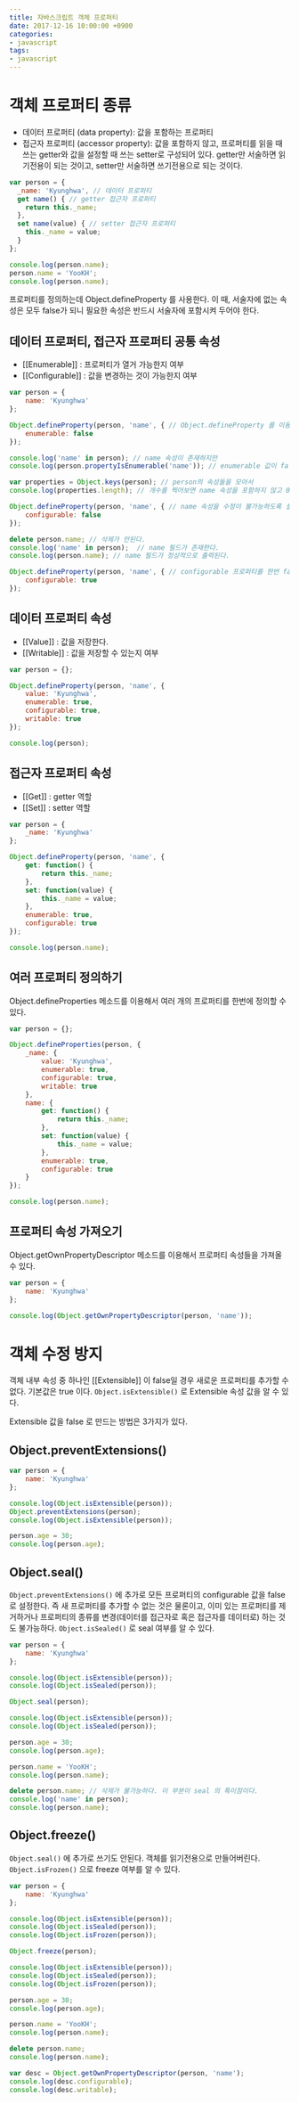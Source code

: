```yaml
---
title: 자바스크립트 객체 프로퍼티
date: 2017-12-16 10:00:00 +0900
categories:
- javascript
tags:
- javascript
---
```


# 객체 프로퍼티 종류
- 데이터 프로퍼티 (data property): 값을 포함하는 프로퍼티
- 접근자 프로퍼티 (accessor property): 값을 포함하지 않고, 프로퍼티를 읽을 때 쓰는 getter와 값을 설정할 때 쓰는 setter로 구성되어 있다.
getter만 서술하면 읽기전용이 되는 것이고, setter만 서술하면 쓰기전용으로 되는 것이다.

```javascript
var person = {
  _name: 'Kyunghwa', // 데이터 프로퍼티
  get name() { // getter 접근자 프로퍼티
    return this._name;
  },
  set name(value) { // setter 접근자 프로퍼티
    this._name = value;
  }
};

console.log(person.name);
person.name = 'YooKH';
console.log(person.name);
```

프로퍼티를 정의하는데 Object.defineProperty 를 사용한다.
이 때, 서술자에 없는 속성은 모두 false가 되니 필요한 속성은 반드시 서술자에 포함시켜 두어야 한다.

## 데이터 프로퍼티, 접근자 프로퍼티 공통 속성
- [[Enumerable]] : 프로퍼티가 열거 가능한지 여부
- [[Configurable]] : 값을 변경하는 것이 가능한지 여부

```javascript
var person = {
    name: 'Kyunghwa'
};

Object.defineProperty(person, 'name', { // Object.defineProperty 를 이용해서 name 이 열거가 불가능하도록 설정
    enumerable: false
});

console.log('name' in person); // name 속성이 존재하지만
console.log(person.propertyIsEnumerable('name')); // enumerable 값이 false 이다.

var properties = Object.keys(person); // person의 속성들을 모아서
console.log(properties.length); // 개수를 찍어보면 name 속성을 포함하지 않고 0이 출력된다.

Object.defineProperty(person, 'name', { // name 속성을 수정이 불가능하도록 설정
    configurable: false
});

delete person.name; // 삭제가 안된다.
console.log('name' in person);  // name 필드가 존재한다.
console.log(person.name); // name 필드가 정상적으로 출력된다.

Object.defineProperty(person, 'name', { // configurable 프로퍼티를 한번 false 하면 다시 true 로 변경할 수 없다. 에러 발생!
    configurable: true
});
```

## 데이터 프로퍼티 속성
- [[Value]] : 값을 저장한다.
- [[Writable]] : 값을 저장할 수 있는지 여부

```javascript
var person = {};

Object.defineProperty(person, 'name', {
    value: 'Kyunghwa',
    enumerable: true,
    configurable: true,
    writable: true
});

console.log(person);
```

## 접근자 프로퍼티 속성
- [[Get]] : getter 역할
- [[Set]] : setter 역할

```javascript
var person = {
    _name: 'Kyunghwa'
};

Object.defineProperty(person, 'name', {
    get: function() {
        return this._name;
    },
    set: function(value) {
        this._name = value;
    },
    enumerable: true,
    configurable: true
});

console.log(person.name);
```

## 여러 프로퍼티 정의하기
Object.defineProperties 메소드를 이용해서 여러 개의 프로퍼티를 한번에 정의할 수 있다.

```javascript
var person = {};

Object.defineProperties(person, {
    _name: {
        value: 'Kyunghwa',
        enumerable: true,
        configurable: true,
        writable: true
    },
    name: {
        get: function() {
            return this._name;
        },
        set: function(value) {
            this._name = value;
        },
        enumerable: true,
        configurable: true
    }
});

console.log(person.name);
```

## 프로퍼티 속성 가져오기
Object.getOwnPropertyDescriptor 메소드를 이용해서 프로퍼티 속성들을 가져올 수 있다.

```javascript
var person = {
    name: 'Kyunghwa'
};

console.log(Object.getOwnPropertyDescriptor(person, 'name'));
```

# 객체 수정 방지
객체 내부 속성 중 하나인 [[Extensible]] 이 false일 경우 새로운 프로퍼티를 추가할 수 없다.
기본값은 true 이다.
`Object.isExtensible()` 로 Extensible 속성 값을 알 수 있다. 

Extensible 값을 false 로 만드는 방법은 3가지가 있다.

## Object.preventExtensions()

```javascript
var person = {
    name: 'Kyunghwa'
};

console.log(Object.isExtensible(person));
Object.preventExtensions(person);
console.log(Object.isExtensible(person));

person.age = 30;
console.log(person.age);
```

## Object.seal()
`Object.preventExtensions()` 에 추가로 모든 프로퍼티의 configurable 값을 false 로 설정한다. 
즉 새 프로퍼티를 추가할 수 없는 것은 물론이고, 이미 있는 프로퍼티를 제거하거나 프로퍼티의 종류를 변경(데이터를 접근자로 혹은 접근자를 데이터로) 하는 것도 불가능하다.
`Object.isSealed()` 로 seal 여부를 알 수 있다.

```javascript
var person = {
    name: 'Kyunghwa'
};

console.log(Object.isExtensible(person));
console.log(Object.isSealed(person));

Object.seal(person);

console.log(Object.isExtensible(person));
console.log(Object.isSealed(person));

person.age = 30;
console.log(person.age);

person.name = 'YooKH';
console.log(person.name);

delete person.name; // 삭제가 불가능하다. 이 부분이 seal 의 특이점이다.
console.log('name' in person);
console.log(person.name);
```

## Object.freeze()
`Object.seal()` 에 추가로 쓰기도 안된다. 객체를 읽기전용으로 만들어버린다.
`Object.isFrozen()` 으로 freeze 여부를 알 수 있다.

```javascript
var person = {
    name: 'Kyunghwa'
};

console.log(Object.isExtensible(person));
console.log(Object.isSealed(person));
console.log(Object.isFrozen(person));

Object.freeze(person);

console.log(Object.isExtensible(person));
console.log(Object.isSealed(person));
console.log(Object.isFrozen(person));

person.age = 30;
console.log(person.age);

person.name = 'YooKH';
console.log(person.name);

delete person.name;
console.log(person.name);

var desc = Object.getOwnPropertyDescriptor(person, 'name');
console.log(desc.configurable);
console.log(desc.writable);
```
